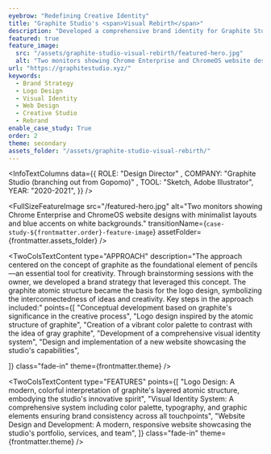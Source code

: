 ```yaml
---
eyebrow: "Redefining Creative Identity"
title: "Graphite Studio's <span>Visual Rebirth</span>"
description: "Developed a comprehensive brand identity for Graphite Studio, a new design studio branching out from Gopomo. The project encompassed logo design inspired by graphite's atomic structure, visual identity system creation, and website development, resulting in a cohesive brand that embodies the studio's innovative spirit and creative approach."
featured: true
feature_image: 
  src: "/assets/graphite-studio-visual-rebirth/featured-hero.jpg"
  alt: "Two monitors showing Chrome Enterprise and ChromeOS website designs with minimalist layouts and blue accents on white backgrounds."
url: "https://graphitestudio.xyz/"
keywords:
  - Brand Strategy
  - Logo Design
  - Visual Identity
  - Web Design
  - Creative Studio
  - Rebrand
enable_case_study: True
order: 2
theme: secondary
assets_folder: "/assets/graphite-studio-visual-rebirth/"
---
```


<InfoTextColumns data={{
    ROLE: "Design Director" ,
    COMPANY: "Graphite Studio (branching out from Gopomo)" ,
    TOOL: "Sketch, Adobe Illustrator",
    YEAR: "2020-2021",
  }}
/>

<FullSizeFeatureImage
  src="/featured-hero.jpg"
  alt="Two monitors showing Chrome Enterprise and ChromeOS website designs with minimalist layouts and blue accents on white backgrounds."
  transitionName={`case-study-${frontmatter.order}-feature-image`}
  assetFolder={frontmatter.assets_folder}
/>

<TwoColsTextContent
  type="CHALLENGE"
  description="Gopomo faced the challenge of establishing a distinct identity for its new design studio offshoot, Graphite Studio. The new brand needed to stand out in the competitive creative industry while maintaining a connection to its origins. The challenge was to create a visual identity that would effectively communicate the studio's innovative approach and creative expertise."
  class="fade-in"
  theme={frontmatter.theme}
/>

<TwoColsTextContent
  type="APPROACH"
  description="The approach centered on the concept of graphite as the foundational element of pencils—an essential tool for creativity. Through brainstorming sessions with the owner, we developed a brand strategy that leveraged this concept. The graphite atomic structure became the basis for the logo design, symbolizing the interconnectedness of ideas and creativity. Key steps in the approach included:"
  points={[
    "Conceptual development based on graphite's significance in the creative process",
    "Logo design inspired by the atomic structure of graphite",
    "Creation of a vibrant color palette to contrast with the idea of gray graphite",
    "Development of a comprehensive visual identity system",
    "Design and implementation of a new website showcasing the studio's capabilities",

  ]}
  class="fade-in"
  theme={frontmatter.theme}
/>

<DualFeatureImages
  leftSrc="website-mock-desktop-mobile.jpg"
  leftAlt="Person using laptop and smartphone displaying Graphite studio website."
  rightSrc="website-mock-tablet.jpg"
  rightAlt="Tablet showing Featured Projects section on pink and gray background"
  class="fade-in"
  type="left"
  assetFolder={frontmatter.assets_folder}
/>

<TwoColsTextContent
  type="FEATURES"
  points={[
    "Logo Design: A modern, colorful interpretation of graphite's layered atomic structure, embodying the studio's innovative spirit",
    "Visual Identity System: A comprehensive system including color palette, typography, and graphic elements ensuring brand consistency across all touchpoints",
    "Website Design and Development: A modern, responsive website showcasing the studio's portfolio, services, and team",
    ]}
  class="fade-in"
  theme={frontmatter.theme}
/>

<TwoColsTextContent
  type="OUTCOME"
  description="While specific metrics are not available, the project successfully established a strong, distinctive brand identity for Graphite Studio. The new visual identity effectively communicates the studio's creative approach and sets it apart in the market."
  class="fade-in"
  theme={frontmatter.theme}
/>

<DualFeatureImages
  leftSrc="branding-01.jpg"
  leftAlt="Person using laptop and smartphone displaying Graphite studio website."
  rightSrc="branding-02.jpg"
  rightAlt="Tablet showing Featured Projects section on pink and gray background"
  class="fade-in"
  type="even"
  assetFolder={frontmatter.assets_folder}
/>

<TwoColsTextContent
  type="REFLECTION"
  description="The Graphite Studio brand design project demonstrates the power of conceptual thinking in brand development. We created a unique and meaningful brand identity by drawing inspiration from the fundamental tool of creativity—the pencil and its graphite core. This approach not only established a strong visual presence for the new studio but also created a narrative that connected with the creative process itself, potentially resonating deeply with both clients and team members."
  class="fade-in"
  theme={frontmatter.theme}
/>
